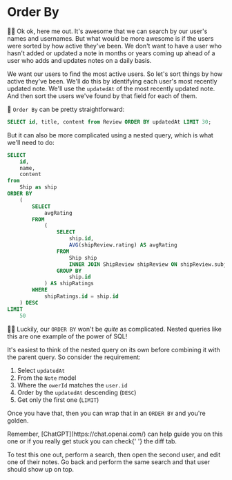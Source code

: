 # Order By

<EpicVideo url="https://www.epicweb.dev/workshops/data-modeling-deep-dive/sql/sorting-users-by-recent-entry-with-raw-sql" />

👨‍💼 Ok ok, here me out. It's awesome that we can search by our user's names and
usernames. But what would be more awesome is if the users were sorted by how
active they've been. We don't want to have a user who hasn't added or updated
a note in months or years coming up ahead of a user who adds and updates notes
on a daily basis.

We want our users to find the most active users. So let's sort things by how
active they've been. We'll do this by identifying each user's most recently
updated note. We'll use the `updatedAt` of the most recently updated note. And
then sort the users we've found by that field for each of them.

🦉 `Order By` can be pretty straightforward:

```sql
SELECT id, title, content from Review ORDER BY updatedAt LIMIT 30;
```

But it can also be more complicated using a nested query, which is what we'll
need to do:

```sql
SELECT
	id,
	name,
	content
from
	Ship as ship
ORDER BY
	(
		SELECT
			avgRating
		FROM
			(
				SELECT
					ship.id,
					AVG(shipReview.rating) AS avgRating
				FROM
					Ship ship
					INNER JOIN ShipReview shipReview ON shipReview.subjectId = ship.id
				GROUP BY
					ship.id
			) AS shipRatings
		WHERE
			shipRatings.id = ship.id
	) DESC
LIMIT
	50
```

👨‍💼 Luckily, our `ORDER BY` won't be _quite_ as complicated. Nested queries like
this are one example of the power of SQL!

It's easiest to think of the nested query on its own before combining it with
the parent query. So consider the requirement:

1. Select `updatedAt`
1. From the `Note` model
1. Where the `owerId` matches the `user.id`
1. Order by the `updatedAt` descending (`DESC`)
1. Get only the first one (`LIMIT`)

Once you have that, then you can wrap that in an `ORDER BY` and you're golden.

<callout-info>
	Remember, [ChatGPT](https://chat.openai.com/) can help guide you on this one
	or if you really get stuck you can check{' '}
	<Link to="?preview=diff">the diff tab.</Link>
</callout-info>

To test this one out, perform a search, then open the second user, and edit
one of their notes. Go back and perform the same search and that user should
show up on top.
